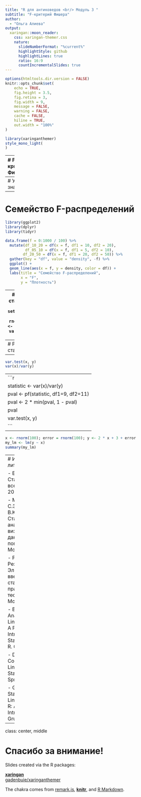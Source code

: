 ```yaml
---
title: "R для антиковедов <br/> Модуль 3 "
subtitle: "F-критерий Фишера"  
author: 
  - "Ольга Алиева"
output:
  xaringan::moon_reader:
    css: xaringan-themer.css
    nature:
      slideNumberFormat: "%current%"
      highlightStyle: github
      highlightLines: true
      ratio: 16:9
      countIncrementalSlides: true
---
```


```r
options(htmltools.dir.version = FALSE)
knitr::opts_chunk$set(
	echo = TRUE,
	fig.height = 3.5,
	fig.retina = 3,
	fig.width = 9,
	message = FALSE,
	warning = FALSE,
	cache = FALSE,
	hiline = TRUE,
	out.width = "100%"
)
```

```r
library(xaringanthemer)
style_mono_light(
)
```

---
# F-критерий Фишера

.pull-left[
#$$H_0: \sigma_1^2 = \sigma_2^2$$
#$$H_a: \sigma_1^2 \neq \sigma_2^2$$
]

.pull-right[

#$$F = \frac{s_1^2}{s_2^2}$$

]
---
# Уровень значимости
```r
library(sjPlot)
dist_f(deg.f1 = 6, deg.f2 = 45, p= 0.05)
```
---
# Семейство F-распределений
```r
library(ggplot2)
library(dplyr)
library(tidyr)

data.frame(f = 0:1000 / 100) %>% 
  mutate(df_10_20 = df(x = f, df1 = 10, df2 = 20),
         df_05_10 = df(x = f, df1 = 5, df2 = 10), 
        df_20_50 = df(x = f, df1 = 20, df2 = 50)) %>%
  gather(key = "df", value = "density", -f) %>%
  ggplot() +
  geom_line(aes(x = f, y = density, color = df)) +
  labs(title = "Семейство F-распределений",
       x = "F",
       y = "Плотность") 
```
---
# Расчет статистики
```r
set.seed(12)
x <- rnorm(10)
y <- rnorm(12)
var.test(x, y)
```
---
# Расчет статистики
```r
set.seed(12)
x <- rnorm(10, sd = 1)
y <- rnorm(12, sd = 3)
var.test(x, y)
```
---

```r
var.test(x, y)
var(x)/var(y)
```
---
```r
statistic <- var(x)/var(y)
pval <- pf(statistic, df1=9, df2=11)
pval <- 2 * min(pval, 1 - pval)
pval
var.test(x, y)
```
---

```r
x <- rnorm(100); error = rnorm(100); y <- 2 * x + 3 + error
my_lm <- lm(y ~ x)
summary(my_lm)
```
---
# Источники и литература:

- Бослаф С. Статистика для всех. Москва, 2017.

- Мастицкий С.Э, Шитиков В.К. Статистический анализ и визуализация данных с помощью R. Москва, 2015.

- Резник А.Д., Резник Д.А. Элементарное введение в статистику: от практики к теории. Москва, 2020. 

- Baayen R.H. Analyzing Linguistic Data: A Practical Introduction to Statistics using R. CUP, 2008.

- Desagulier G. Corpus Linguistics and Statistics with R. Springer, 2017.

- Gries S. Th. Statistic for Linguistics with R: A Practical Introduction. De Gruyter, 2013.

---

class: center, middle

# Спасибо за внимание!

Slides created via the R packages:

[**xaringan**](https://github.com/yihui/xaringan)<br>
[gadenbuie/xaringanthemer](https://github.com/gadenbuie/xaringanthemer)

The chakra comes from [remark.js](https://remarkjs.com), [**knitr**](http://yihui.name/knitr), and [R Markdown](https://rmarkdown.rstudio.com).
